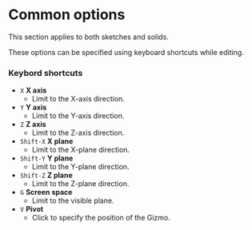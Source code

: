 
# Common options

<Callout emoji="">This section applies to both sketches and solids.</Callout>

These options can be specified using keyboard shortcuts while editing.

### Keybord shortcuts

- `X` **X axis**
    - Limit to the X-axis direction.
- `Y` **Y axis**
    - Limit to the Y-axis direction.
- `Z` **Z axis**
    - Limit to the Z-axis direction.
- `Shift-X` **X plane**
    - Limit to the X-plane direction.
- `Shift-Y` **Y plane**
    - Limit to the Y-plane direction.
- `Shift-Z` **Z plane**
    - Limit to the Z-plane direction.
- `G` **Screen space**
    - Limit to the visible plane.
- `V` **Pivot**
    - Click to specify the position of the Gizmo.